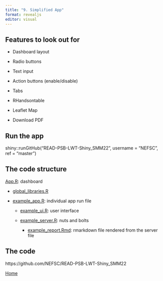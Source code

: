 ```yaml
---
title: "9. Simplified App"
format: revealjs
editor: visual
---
```


## Features to look out for

-   Dashboard layout

-   Radio buttons

-   Text input

-   Action buttons (enable/disable)

-   Tabs

-   RHandsontable

-   Leaflet Map

-   Download PDF

## Run the app

shiny::runGitHub("READ-PSB-LWT-Shiny_SMM22", username = "NEFSC", ref = "master")

## The code structure

[App.R]{.underline}: dashboard

-   [global_libraries.R]{.underline}

-   [example_app.R]{.underline}: individual app run file

    -   [example_ui.R]{.underline}: user interface

    -   [example_server.R]{.underline}: nuts and bolts

        -   [example_report.Rmd]{.underline}: rmarkdown file rendered from the server file

## The code

https://github.com/NEFSC/READ-PSB-LWT-Shiny_SMM22

::: footer
[Home](https://leahcrowe.github.io/Shiny_SMM22_workshop/)
:::
